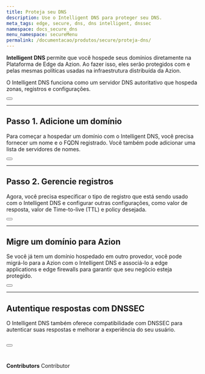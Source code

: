 ```yaml
---
title: Proteja seu DNS 
description: Use o Intelligent DNS para proteger seu DNS.
meta_tags: edge, secure, dns, dns intelligent, dnssec
namespace: docs_secure_dns
menu_namespace: secureMenu
permalink: /documentacao/produtos/secure/proteja-dns/
---
```



**Intelligent DNS** permite que você hospede seus domínios diretamente na Plataforma de Edge da Azion. Ao fazer isso, eles serão protegidos com e pelas mesmas políticas usadas na infraestrutura distribuída da Azion.

O Intelligent DNS funciona como um servidor DNS autoritativo que hospeda zonas, registros e configurações.

<Button href="/pt-br/documentacao/produtos/intelligent-dns/" text="saiba mais sobre intelligent dns" variant="secondary"></Button>

---

## Passo 1. Adicione um domínio

Para começar a hospedar um domínio com o Intelligent DNS, você precisa fornecer um nome e o FQDN registrado. Você também pode adicionar uma lista de servidores de nomes.

<Button href="/pt-br/documentacao/produtos/guias/secure/intelligent-dns-definir-main-settings/" text="saiba mais sobre configurar intelligent dns" variant="secondary"></Button>

---

## Passo 2. Gerencie registros

Agora, você precisa especificar o tipo de registro que está sendo usado com o Intelligent DNS e configurar outras configurações, como valor de resposta, valor de Time-to-live (TTL) e policy desejada.

<Button href="/pt-br/documentacao/produtos/guias/secure/adicionar-registros/" text="saiba mais sobre adicionar registros" variant="secondary"></Button>

---

## Migre um domínio para Azion

Se você já tem um domínio hospedado em outro provedor, você pode migrá-lo para a Azion com o Intelligent DNS e associá-lo a edge applications e edge firewalls para garantir que seu negócio esteja protegido.

<Button href="/pt-br/documentacao/produtos/guias/migrar-ns-para-a-azion/" text="saiba mais sobre migrar um NS" variant="secondary"></Button>

---

## Autentique respostas com DNSSEC

O Intelligent DNS também oferece compatibilidade com DNSSEC para autenticar suas respostas e melhorar a experiência do seu usuário.

<Button href="/pt-br/documentacao/produtos/guias/secure/ativar-dnssec/" text="saiba mais sobre ativar dnssec" variant="secondary"></Button>
<br /><br />
---

**Contributors** <ContributorList>Contributor</ContributorList>
